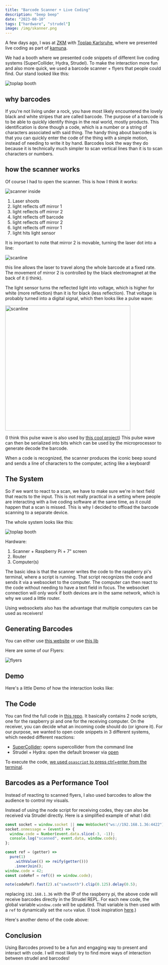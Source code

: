```yaml
---
title: "Barcode Scanner + Live Coding"
description: "beep beep"
date: "2023-08-10"
tags: ["hardware", "strudel"]
image: /img/skanner.png
---
```



A few days ago, I was at [ZKM](https://zkm.de/) with [Toplap Karlsruhe](https://toplap-ka.de/),
where we presented live coding as part of [kamuna](https://www.kamuna.de/).

We had a booth where we presented code snippets of different live coding systems (SuperCollider, Hydra, Strudel).
To make the interaction more fun and also more quick, we used a barcode scanner + flyers that people could find.
Our stand looked like this:

![toplap booth](/img/toplap-letters.png)

## why barcodes

If you're not living under a rock, you have most likely encountered the lovely black and white stripes that are called barcode.
The purpose of a barcode is to be able to quickly identify things in the real world, mostly products.
This identification is done though a code, which is a number or a string of characters associated with said thing.
The handy thing about barcodes is that you can quickly enter the code of the thing with a simple motion, instead of needing to write it by hand.
Barcodes look the way they do because it is technically much simpler to scan vertical lines than it is to scan characters or numbers.

## how the scanner works

Of course I had to open the scanner. This is how I think it works:

![scanner inside](/img/scanner-inside.png)

1. Laser shoots
2. light reflects off mirror 1
3. light reflects off mirror 2
4. light reflects off barcode
5. light reflects off mirror 2
6. light reflects off mirror 1
7. light hits light sensor

It is important to note that mirror 2 is movable, turning the laser dot into a line:

![scanline](/img/scanline.png)

this line allows the laser to travel along the whole barcode at a fixed rate.
The movement of mirror 2 is controlled by the black electromagnet at the back of it (i think).

The light sensor turns the reflected light into voltage, which is higher for white (more reflection) than it is for black (less reflection).
That voltage is probably turned into a digital signal, which then looks like a pulse wave:

<img alt="scanline" src="/img/barcode-wave.png" width="400" />

(I think this pulse wave is also used by [this cool project](https://www.youtube.com/watch?v=bOfpQt4KFCc))
This pulse wave can then be serialized into bits which can be used by the microprocessor to generate decode the barcode.

When a code is recognized, the scanner produces the iconic beep sound and sends a line of characters to the computer, acting like a keyboard!

## The System

So if we want to react to a scan, we have to make sure we're in text field that reacts to the input.
This is not really practical in a setting where people are interacting with a live coding software at the same time,
as it could happen that a scan is missed. This is why I decided to offload the barcode scanning to a separate device.

The whole system looks like this:

![toplap booth](/img/skanner.png)

Hardware:

1. Scanner + Raspberry Pi + 7" screen
2. Router
3. Computer(s)

The basic idea is that the scanner writes the code to the raspberry pi's terminal, where a script is running.
That script recognizes the code and sends it via a websocket to the computer.
The computer can then react to the code without needing to have a text field in focus.
The websocket connection will only work if both devices are in the same network, which is why we used a little router.

Using websockets also has the advantage that multiple computers can be used as receivers!

## Generating Barcodes

You can either use [this website](https://barcode.tec-it.com/en/Code128?data=ABC-abc-1234) or use [this lib](https://github.com/lindell/JsBarcode)

Here are some of our Flyers:

![flyers](/img/flyers.jpeg)

## Demo

Here's a little Demo of how the interaction looks like:

<YouTube id="02O01Ueq_m8" playlabel="Load Video from YouTube" />

## The Code

You can find the full code in [this repo](https://github.com/felixroos/sKAnner/).
It basically contains 2 node scripts, one for the raspberry pi and one for the receiving computer.
On the receiver, you can decide what an incoming code should do (or ignore it).
For our purpose, we wanted to open code snippets in 3 different systems, which needed different reactions:

- [SuperCollider](https://github.com/felixroos/sKAnner/blob/main/actions.mjs#L41): opens supercollider from the command line
- Strudel + Hydra: open the default browser via [open](https://www.npmjs.com/package/open)

To execute the code, [we used `osascript` to press ctrl+enter from the terminal](https://github.com/felixroos/sKAnner/blob/main/actions.mjs#L30).

## Barcodes as a Performance Tool

Instead of reacting to scanned flyers, I also used barcodes to allow the audience to control my visuals.

Instead of using the node script for receiving codes, they can also be received via Strudel directly.
Here is a simplified example of what I did:

```js
const socket = window.socket || new WebSocket("ws://192.168.1.36:4422");
socket.onmessage = (event) => {
  window.code = Number(event.data.slice(-3, -1));
  console.log("scanned", event.data, window.code);
};

const ref = (getter) =>
  pure(1)
    .withValue(() => reify(getter()))
    .innerJoin();
window.code = 42;
const codeRef = ref(() => window.code);

note(codeRef).fast(2).s("sawtooth").clip(0.125).delay(0.5);
```

replacing `192.168.1.36` with the IP of the raspberry pi, the above code will receive barcodes directly in the Strudel REPL.
For each new code, the global variable `window.code` will be updated. That variable is then used with a `ref` to dynamically set the `note` value.
(I took inspiration [here](https://github.com/tidalcycles/strudel/discussions/353#discussioncomment-4944925).)

Here's another demo of the code above:

<YouTube id="PKzT_n9TGqU" playlabel="Load Video from YouTube" />

## Conclusion

Using Barcodes proved to be a fun and engaging way to present and interact with code.
I will most likely try to find more ways of interaction between strudel and barcodes!
